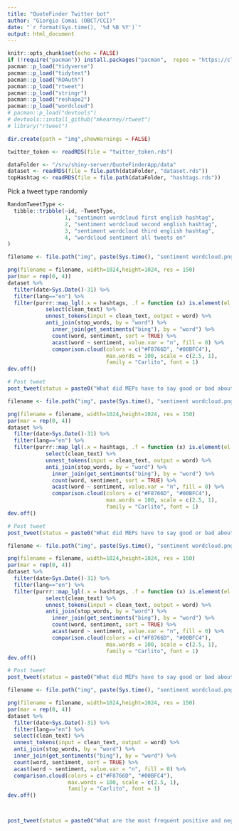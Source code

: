 ```yaml
---
title: "QuoteFinder Twitter bot"
author: "Giorgio Comai (OBCT/CCI)"
date: "`r format(Sys.time(), '%d %B %Y')`"
output: html_document
---
```


```r
knitr::opts_chunk$set(echo = FALSE)
if (!require("pacman")) install.packages("pacman",  repos = "https://cloud.r-project.org") # for taking care of package installation/loading
pacman::p_load("tidyverse")
pacman::p_load("tidytext")
pacman::p_load("ROAuth")
pacman::p_load("rtweet")
pacman::p_load("stringr")
pacman::p_load("reshape2")
pacman::p_load("wordcloud")
# pacman::p_load("devtools")
# devtools::install_github("mkearney/rtweet")
# library("rtweet")

dir.create(path = "img",showWarnings = FALSE)

twitter_token <- readRDS(file = "twitter_token.rds")
```

```r
dataFolder <- "/srv/shiny-server/QuoteFinderApp/data"
dataset <- readRDS(file = file.path(dataFolder, "dataset.rds"))
topHashtag <- readRDS(file = file.path(dataFolder, "hashtags.rds"))

```

Pick a tweet type randomly

```r

RandomTweetType <-
  tibble::tribble(~id, ~TweetType,
                  1, "sentiment wordcloud first english hashtag",
                  2, "sentiment wordcloud second english hashtag",
                  3, "sentiment wordcloud third english hashtag",
                  4, "wordcloud sentiment all tweets en"
)

```


```r

filename <- file.path("img", paste(Sys.time(), "sentiment wordcloud.png"))

png(filename = filename, width=1024,height=1024, res = 150)
par(mar = rep(0, 4))
dataset %>% 
  filter(date>Sys.Date()-31) %>% 
  filter(lang=="en") %>% 
  filter(purrr::map_lgl(.x = hashtags, .f = function (x) is.element(el = as.character(topHashtag$en[1]), set = x))) %>%
            select(clean_text) %>% 
            unnest_tokens(input = clean_text, output = word) %>% 
            anti_join(stop_words, by = "word") %>% 
              inner_join(get_sentiments("bing"), by = "word") %>%
              count(word, sentiment, sort = TRUE) %>%
              acast(word ~ sentiment, value.var = "n", fill = 0) %>%
              comparison.cloud(colors = c("#F8766D", "#00BFC4"),
                               max.words = 100, scale = c(2.5, 1),
                               family = "Carlito", font = 1)
dev.off()

# Post tweet
post_tweet(status = paste0("What did MEPs have to say good or bad about", paste0(" #", topHashtag$en[1]), "? Here's a sentiment analysis wordcloud based on tweets posted in the last month. Explore the tweets at https://www.europeandatajournalism.eu/Tools-for-journalists/Quote-Finder/"), media = filename, token = twitter_token)
```


```r

filename <- file.path("img", paste(Sys.time(), "sentiment wordcloud.png"))

png(filename = filename, width=1024,height=1024, res = 150)
par(mar = rep(0, 4))
dataset %>% 
  filter(date>Sys.Date()-31) %>% 
  filter(lang=="en") %>% 
  filter(purrr::map_lgl(.x = hashtags, .f = function (x) is.element(el = as.character(topHashtag$en[2]), set = x))) %>%
            select(clean_text) %>% 
            unnest_tokens(input = clean_text, output = word) %>% 
            anti_join(stop_words, by = "word") %>% 
              inner_join(get_sentiments("bing"), by = "word") %>%
              count(word, sentiment, sort = TRUE) %>%
              acast(word ~ sentiment, value.var = "n", fill = 0) %>%
              comparison.cloud(colors = c("#F8766D", "#00BFC4"),
                               max.words = 100, scale = c(2.5, 1),
                               family = "Carlito", font = 1)
dev.off()

# Post tweet
post_tweet(status = paste0("What did MEPs have to say good or bad about", paste0(" #", topHashtag$en[2]), "? Here's a sentiment analysis wordcloud based on tweets posted in the last month. Explore the tweets at https://www.europeandatajournalism.eu/Tools-for-journalists/Quote-Finder/"), media = filename, token = twitter_token)
```

```r

filename <- file.path("img", paste(Sys.time(), "sentiment wordcloud.png"))

png(filename = filename, width=1024,height=1024, res = 150)
par(mar = rep(0, 4))
dataset %>% 
  filter(date>Sys.Date()-31) %>% 
  filter(lang=="en") %>% 
  filter(purrr::map_lgl(.x = hashtags, .f = function (x) is.element(el = as.character(topHashtag$en[3]), set = x))) %>%
            select(clean_text) %>% 
            unnest_tokens(input = clean_text, output = word) %>% 
            anti_join(stop_words, by = "word") %>% 
              inner_join(get_sentiments("bing"), by = "word") %>%
              count(word, sentiment, sort = TRUE) %>%
              acast(word ~ sentiment, value.var = "n", fill = 0) %>%
              comparison.cloud(colors = c("#F8766D", "#00BFC4"),
                               max.words = 100, scale = c(2.5, 1),
                               family = "Carlito", font = 1)
dev.off()

# Post tweet
post_tweet(status = paste0("What did MEPs have to say good or bad about", paste0(" #", topHashtag$en[3]), "? Here's a sentiment analysis wordcloud based on tweets posted in the last month. Explore the tweets at https://www.europeandatajournalism.eu/Tools-for-journalists/Quote-Finder/"), media = filename, token = twitter_token)
```



```r

filename <- file.path("img", paste(Sys.time(), "sentiment wordcloud.png"))

png(filename = filename, width=1024,height=1024, res = 150)
par(mar = rep(0, 4))
dataset %>% 
  filter(date>Sys.Date()-31) %>% 
  filter(lang=="en") %>%
  select(clean_text) %>% 
  unnest_tokens(input = clean_text, output = word) %>% 
  anti_join(stop_words, by = "word") %>% 
  inner_join(get_sentiments("bing"), by = "word") %>%
  count(word, sentiment, sort = TRUE) %>%
  acast(word ~ sentiment, value.var = "n", fill = 0) %>%
  comparison.cloud(colors = c("#F8766D", "#00BFC4"),
                   max.words = 100, scale = c(2.5, 1),
                   family = "Carlito", font = 1)
dev.off()



post_tweet(status = paste0("What are the most frequent positive and negative keywords used in their tweets by MEPs in the last month? Explore the tweets at https://www.europeandatajournalism.eu/Tools-for-journalists/Quote-Finder/"), media = filename, token = twitter_token)


```

